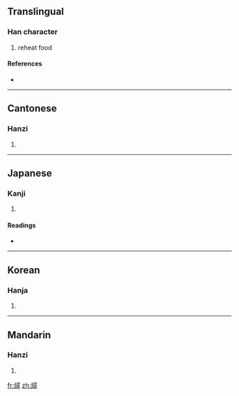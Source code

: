==Translingual==

===Han character===
{{Han char|rn=86|rad=火|as=12|sn=16|four=9784<sub>6</sub>|canj=火尸一戈 (FSMI)}}

# reheat food

====References====
* {{Han ref|kx=0683.170|dkj=19430|dj=1096.010|hdz=32238.040|uh=71D6|ud=29142|bh=EA4B|bd=59979}}

----

==Cantonese==

===Hanzi===
{{yue-hanzi|jyut=|y=cham4}}

# {{defn|Cantonese}}

----

==Japanese==

===Kanji===
{{ja-kanji|grade=|rs=火12}}

# {{defn|Japanese}}

====Readings====
* {{ja-readings|on=[[しん]] (shin), [[じん]] (jin), [[せん]] (sen), [[ぜん]] (zen)|kun=[[にる]] (niru)}}

----

==Korean==

===Hanja===
{{ko-hanja|hangeul=심|eumhun=|rv=sim|mr=sim|y=sim}}

# {{defn|Korean}}

----

==Mandarin==

===Hanzi===
{{cmn-hanzi|pin=[[qián]] ([[qian2]]), [[xún]] ([[xun2]])|wg=ch'ien<sup>2</sup>, hsün<sup>2</sup>}}

# {{defn|Mandarin}}

[[fr:燖]]
[[zh:燖]]